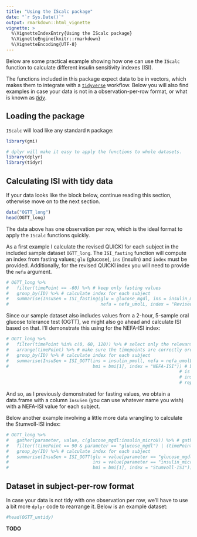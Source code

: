 ```yaml
---
title: "Using the IScalc package"
date: "`r Sys.Date()`"
output: rmarkdown::html_vignette
vignette: >
  %\VignetteIndexEntry{Using the IScalc package}
  %\VignetteEngine{knitr::rmarkdown}
  %\VignetteEncoding{UTF-8}
---
```


Below are some practical example showing how one can use the `IScalc` function to 
calculate different insulin sensitivity indexes (ISI).

The functions included in this package expect data to be in vectors, which makes 
them to integrate with a [`tidyverse`](http://tidyverse.org/) workflow. Below you will also find examples
in case your data is not in a observation-per-row format, or what is known as [*tidy*](http://vita.had.co.nz/papers/tidy-data.html).


## Loading the package

`IScalc` will load like any standard `R` package:
```r
library(gmi)

# dplyr will make it easy to apply the functions to whole datasets.
library(dplyr)
library(tidyr)
```



## Calculating ISI with tidy data

If your data looks like the block below, continue reading this section, otherwise move on
to the next section.

```r
data("OGTT_long")
head(OGTT_long)
```

The data above has one observation per row, which is the ideal format to apply the `IScalc` functions quickly.

As a first example I calculate the revised QUICKI for each subject in the included sample dataset `OGTT_long`. The `ISI_fasting` function will compute an index from fasting values; `glu` (glucose), `ins` (insulin) and `index` must be provided. Additionally, for the revised QUICKI index you will need to provide the `nefa` argument.

```r
# OGTT_long %>%
#   filter(timePoint == -60) %>% # keep only fasting values
#   group_by(ID) %>% # calculate index for each subject
#   summarise(InsuSen = ISI_fasting(glu = glucose_mgdl, ins = insulin_microU, 
#                                   nefa = nefa_umolL, index = "Revised QUICKI"))
```

Since our sample dataset also includes values from a 2-hour, 5-sample oral glucose tolerance test (OGTT), we might also go ahead and calculate ISI based on that. I'll demonstrate this using for the NEFA-ISI index:

```r
# OGTT_long %>%
#   filter(timePoint %in% c(0, 60, 120)) %>% # select only the relevant timepoints
#   arrange(timePoint) %>% # make sure the timepoints are correctly ordered
#   group_by(ID) %>% # calculate index for each subject
#   summarise(InsuSen = ISI_OGTT(ins = insulin_pmoll, nefa = nefa_umolL, 
#                                bmi = bmi[1], index = "NEFA-ISI")) # bmi[1] ensures only one value 
                                                                  # is passed on to the function, 
                                                                  # instead of a vector of 
                                                                  # repeating values.
```

And so, as I previously demonstrated for fasting values, we obtain a data.frame with a column `InsuSen` (you can use whatever name you wish) with a NEFA-ISI value for each subject.

Below another example involving a little more data wrangling to calculate the Stumvoll-ISI index:

```r
# OGTT_long %>%
#   gather(parameter, value, c(glucose_mgdl:insulin_microU)) %>% # gather all the columns into a single one
#   filter((timePoint == 90 & parameter == "glucose_mgdl") | (timePoint == 120 & parameter == "insulin_microU")) %>% # select only the relevant timepoints
#   group_by(ID) %>% # calculate index for each subject
#   summarise(InsuSen = ISI_OGTT(glu = value[parameter == "glucose_mgdl"],
#                                ins = value[parameter == "insulin_microU"], 
#                                bmi = bmi[1], index = "Stumvoll-ISI"))
```



## Dataset in subject-per-row format

In case your data is not tidy with one observation per row, we'll have to use a bit more `dplyr` code to rearrange it. Below is an example dataset:

```r
#head(OGTT_untidy)
```

**TODO**
